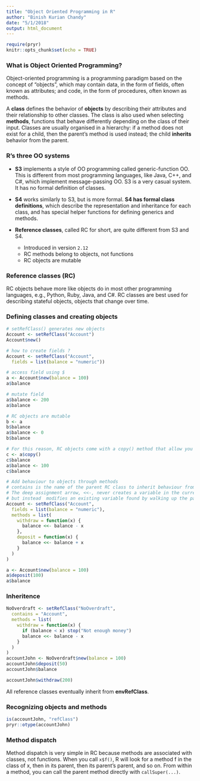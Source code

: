 ```yaml
---
title: "Object Oriented Programming in R"
author: "Binish Kurian Chandy"
date: "5/1/2018"
output: html_document
---
```


```r
require(pryr)
knitr::opts_chunk$set(echo = TRUE)
```

### What is Object Oriented Programming?
Object-oriented programming is a programming paradigm based on the concept of "objects", 
which may contain data, in the form of fields, often known as attributes; and 
code, in the form of procedures, often known as methods.
 
A **class** defines the behavior of **objects** by describing their attributes and their 
relationship to other classes. The class is also used when selecting **methods**, 
functions that behave differently depending on the class of their input. 
Classes are usually organised in a hierarchy: if a method does not exist for a 
child, then the parent’s method is used instead; the child **inherits** behavior 
from the parent. 

### R’s three OO systems
* **S3** implements a style of OO programming called generic-function OO. This is 
different from most programming languages, like Java, C++, and C#, which implement 
message-passing OO. S3 is a very casual system. It has no formal definition of classes.

* **S4** works similarly to S3, but is more formal. **S4 has formal class definitions**, 
which describe the representation and inheritance for each class, and has special helper 
functions for defining generics and methods. 

* **Reference classes**, called RC for short, are quite different from S3 and S4.
  + Introduced in version `2.12`
  + RC methods belong to objects, not functions
  + RC objects are mutable

### Reference classes (RC)
RC objects behave more like objects do in most other programming languages, 
e.g., Python, Ruby, Java, and C#. RC classes are best used for describing stateful 
objects, objects that change over time.

### Defining classes and creating objects
```r
# setRefClass() generates new objects
Account <- setRefClass("Account")
Account$new()

# how to create fields ?
Account <- setRefClass("Account",
  fields = list(balance = "numeric"))

# access field using $
a <- Account$new(balance = 100)
a$balance

# mutate field 
a$balance <- 200
a$balance

# RC objects are mutable
b <- a
b$balance
a$balance <- 0
b$balance

# For this reason, RC objects come with a copy() method that allow you to make a copy of the object
c <- a$copy()
c$balance
a$balance <- 100
c$balance

# Add behaviour to objects through methods
# contains is the name of the parent RC class to inherit behaviour from.
# The deep assignment arrow, <<-, never creates a variable in the current environment,
# but instead  modifies an existing variable found by walking up the parent environments.
Account <- setRefClass("Account",
  fields = list(balance = "numeric"),
  methods = list(
    withdraw = function(x) {
      balance <<- balance - x
    },
    deposit = function(x) {
      balance <<- balance + x
    }
  )
)

a <- Account$new(balance = 100)
a$deposit(100)
a$balance
```

### Inheritence
```r
NoOverdraft <- setRefClass("NoOverdraft",
  contains = "Account",
  methods = list(
    withdraw = function(x) {
      if (balance < x) stop("Not enough money")
      balance <<- balance - x
    }
  )
)
accountJohn <- NoOverdraft$new(balance = 100)
accountJohn$deposit(50)
accountJohn$balance
```
```r
accountJohn$withdraw(200)
```
All reference classes eventually inherit from **envRefClass**.

### Recognizing objects and methods
```r
is(accountJohn, "refClass")
pryr::otype(accountJohn)
```

### Method dispatch
Method dispatch is very simple in RC because methods are associated with classes, 
not functions. When you call `x$f()`, R will look for a method f in the class of x, 
then in its parent, then its parent’s parent, and so on. From within a method, 
you can call the parent method directly with `callSuper(...)`.









